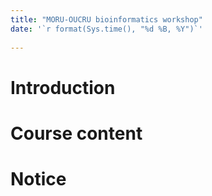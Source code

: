 ```yaml
---
title: "MORU-OUCRU bioinformatics workshop"
date: '`r format(Sys.time(), "%d %B, %Y")`'
                
---
```


# Introduction

# Course content

# Notice